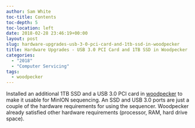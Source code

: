 ```yaml
---
author: Sam White
toc-title: Contents
toc-depth: 5
toc-location: left
date: 2018-02-28 23:46:19+00:00
layout: post
slug: hardware-upgrades-usb-3-0-pci-card-and-1tb-ssd-in-woodpecker
title: Hardware Upgrades - USB 3.0 PCI Card and 1TB SSD in Woodpecker
categories:
  - "2018"
  - "Computer Servicing"
tags:
  - woodpecker
---
```


Installed an additional 1TB SSD and a USB 3.0 PCI card in [woodpecker](https://docs.google.com/spreadsheets/d/1mtIITcjqZVEQtynYZFdOdx51uXTiXP7Jvvzv_SnWCDY/edit?usp=sharing) to make it usable for MinION sequencing. An SSD and USB 3.0 ports are just a couple of the hardware requirements for using the sequencer. Woodpecker already satisfied other hardware requirements (processor, RAM, hard drive space).
